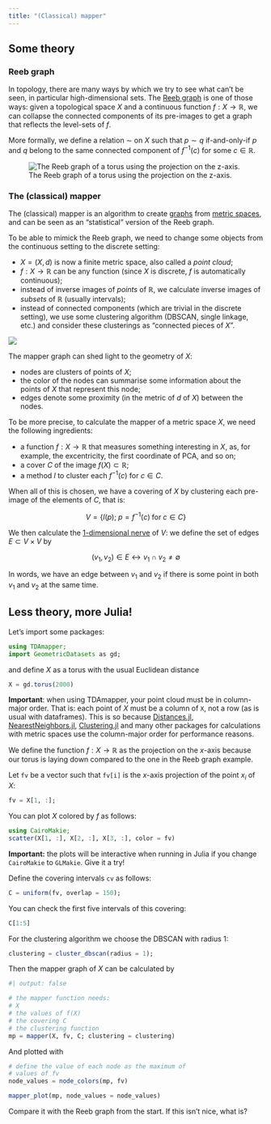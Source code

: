 ```yaml
---
title: "(Classical) mapper"
---
```


## Some theory

### Reeb graph

In topology, there are many ways by which we try to see what can't be seen, in particular high-dimensional sets. The [Reeb graph](https://en.wikipedia.org/wiki/Reeb_graph) is one of those ways: given a topological space $X$ and a continuous function $f: X \to \mathbb{R}$, we can collapse the connected components of its pre-images to get a graph that reflects the level-sets of $f$.

More formally, we define a relation $\sim$ on $X$ such that $p \sim q$ if-and-only-if $p$ and $q$ belong to the same connected component of $f^{-1}(c)$ for some $c \in \mathbb{R}$.

![The Reeb graph of a torus using the projection on the z-axis.](images/reeb.png)

### The (classical) mapper

The (classical) mapper is an algorithm to create [graphs](https://en.wikipedia.org/wiki/Graph_theory) from [metric spaces](https://en.wikipedia.org/wiki/Metric_space), and can be seen as an "statistical" version of the Reeb graph. 

To be able to mimick the Reeb graph, we need to change some objects from the continuous setting to the discrete setting:

- $X = (X, d)$ is now a finite metric space, also called a *point cloud*;
- $f: X \to \mathbb{R}$ can be any function (since $X$ is discrete, $f$ is automatically continuous);
- instead of inverse images of *points* of $\mathbb{R}$, we calculate inverse images of *subsets* of $\mathbb{R}$ (usually intervals);
- instead of connected components (which are trivial in the discrete setting), we use some clustering algorithm (DBSCAN, single linkage, etc.) and consider these clusterings as "connected pieces of $X$".

![](images/mapper.png)

The mapper graph can shed light to the geometry of $X$: 

- nodes are clusters of points of $X$;
- the color of the nodes can summarise some information about the points of $X$ that represent this node;
- edges denote some proximity (in the metric of $d$ of $X$) between the nodes.

To be more precise, to calculate the mapper of a metric space $X$, we need the following ingredients:

- a function $f: X \to \mathbb{R}$ that measures something interesting in $X$, as, for example, the excentricity, the first coordinate of PCA, and so on;
- a cover $C$ of the image $f(X) \subset \mathbb{R}$;
- a method $l$ to cluster each $f^{-1}(c)$ for $c \in C$.

When all of this is chosen, we have a covering of $X$ by clustering each pre-image of the elements of $C$, that is:

$$
V = \{ l(p); \; p = f^{-1}(c) \; \text{for} \; c \in C\}
$$

We then calculate the [1-dimensional nerve](https://en.wikipedia.org/wiki/Nerve_complex) of $V$: we define the set of edges $E \subset V \times V$ by

$$
(v_1, v_2) \in E \leftrightarrow v_1 \cap v_2 \neq \emptyset
$$

In words, we have an edge between $v_1$ and $v_2$ if there is some point in both $v_1$ and $v_2$ at the same time.

## Less theory, more Julia!

Let's import some packages:

```julia
using TDAmapper;
import GeometricDatasets as gd;
```

and define $X$ as a torus with the usual Euclidean distance

```julia
X = gd.torus(2000)
```

**Important**: when using TDAmapper, your point cloud must be in column-major order. That is: each point of $X$ must be a column of  `X`, not a row (as is usual with dataframes). This is so because [Distances.jl](https://github.com/JuliaStats/Distances.jl), [NearestNeighbors.jl](https://github.com/KristofferC/NearestNeighbors.jl), [Clustering.jl](https://github.com/JuliaStats/Clustering.jl) and many other packages for calculations with metric spaces use the column-major order for performance reasons.

We define the function $f: X \to \mathbb{R}$ as the projection on the $x$-axis because our torus is laying down compared to the one in the Reeb graph example.

Let `fv` be a vector such that `fv[i]` is the $x$-axis projection of the point $x_i$ of $X$:

```julia
fv = X[1, :];
```

You can plot $X$ colored by $f$ as follows:

```julia
using CairoMakie;
scatter(X[1, :], X[2, :], X[3, :], color = fv)
```

**Important:** the plots will be interactive when running in Julia if you change `CairoMakie` to `GLMakie`. Give it a try!

Define the covering intervals `cv` as follows:

```julia
C = uniform(fv, overlap = 150);
```

You can check the first five intervals of this covering:

```julia
C[1:5]
```

For the clustering algorithm we choose the DBSCAN with radius 1:

```julia
clustering = cluster_dbscan(radius = 1);
```

Then the mapper graph of $X$ can be calculated by

```julia
#| output: false

# the mapper function needs:
# X
# the values of f(X)
# the covering C
# the clustering function
mp = mapper(X, fv, C; clustering = clustering)
```

And plotted with

```julia
# define the value of each node as the maximum of
# values of fv 
node_values = node_colors(mp, fv)

mapper_plot(mp, node_values = node_values)
```

Compare it with the Reeb graph from the start. If this isn't nice, what is?